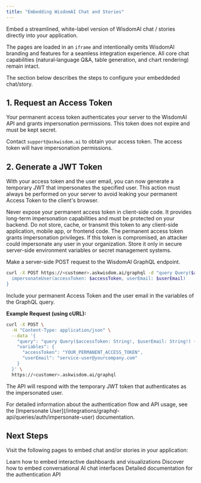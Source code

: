 ```yaml
---
title: "Embedding WisdomAI Chat and Stories"
---
```


Embed a streamlined, white-label version of WisdomAI chat / stories directly into your application.

The pages are loaded in an `iframe` and intentionally omits WisdomAI branding and features for a seamless integration experience. All core chat capabilities (natural‑language Q&A, table generation, and chart rendering) remain intact.

The section below describes the steps to configure your embeddeded chat/story.

## 1. Request an Access Token

Your permanent access token authenticates your server to the WisdomAI API and grants impersonation permissions. This token does not expire and must be kept secret.

Contact `support@askwisdom.ai` to obtain your access token. The access token will have impersonation permissions.

## 2. Generate a JWT Token

With your access token and the user email, you can now generate a temporary JWT that impersonates the specified user. This action must always be performed on your server to avoid leaking your permanent Access Token to the client's browser.

<Warning>
  Never expose your permanent access token in client-side code. It provides long-term impersonation capabilities and must be protected on your backend. Do not store, cache, or transmit this token to any client-side application, mobile app, or frontend code.
</Warning>

<Warning>
  The permanent access token grants impersonation privileges. If this token is compromised, an attacker could impersonate any user in your organization. Store it only in secure server-side environment variables or secret management systems.
</Warning>

Make a server-side POST request to the WisdomAI GraphQL endpoint.

```bash
curl -X POST https://<customer>.askwisdom.ai/graphql -d "query Query($accessToken: String!, $userEmail: String!) {
  impersonateUser(accessToken: $accessToken, userEmail: $userEmail)
}
```

Include your permanent Access Token and the user email in the variables of the GraphQL query.

**Example Request (using cURL):**

```bash
curl -X POST \
  -H "Content-Type: application/json" \
  --data '{
    "query": "query Query($accessToken: String!, $userEmail: String!) { impersonateUser(accessToken: $accessToken, userEmail: $userEmail) }",
    "variables": {
      "accessToken": "YOUR_PERMANENT_ACCESS_TOKEN",
      "userEmail": "service-user@yourcompany.com"
    }
  }' \
  https://<customer>.askwisdom.ai/graphql
```

The API will respond with the temporary JWT token that authenticates as the impersonated user.

<Info>
  For detailed information about the authentication flow and API usage, see the [Impersonate User](/integrations/graphql-api/queries/auth/impersonate-user) documentation.
</Info>


## Next Steps

Visit the following pages to embed chat and/or stories in your application:

<CardGroup cols={2}>
  <Card title="Embed a Story" icon="chart-bar" href="/integrations/embedding/story/embed-a-story">
    Learn how to embed interactive dashboards and visualizations
  </Card>
  <Card title="Embed Chat" icon="message" href="/integrations/embedding/chat/embed-chat">
    Discover how to embed conversational AI chat interfaces
  </Card>
  <Card title="Impersonate User API" icon="user" href="/integrations/graphql-api/queries/auth/impersonate-user">
    Detailed documentation for the authentication API
  </Card>
</CardGroup>